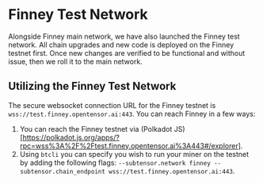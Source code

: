 # Finney Test Network
Alongside Finney main network, we have also launched the Finney test network. All chain upgrades and new code is deployed on the Finney testnet first. Once new changes are verified to be functional and without issue, then we roll it to the main network. 

## Utilizing the Finney Test Network
The secure websocket connection URL for the Finney testnet is `wss://test.finney.opentensor.ai:443`. You can reach Finney in a few ways:

1. You can reach the Finney testnet via (Polkadot JS)[https://polkadot.js.org/apps/?rpc=wss%3A%2F%2Ftest.finney.opentensor.ai%3A443#/explorer]. 
2. Using `btcli` you can specify you wish to run your miner on the testnet by adding the following flags: `--subtensor.network finney --subtensor.chain_endpoint wss://test.finney.opentensor.ai:443`.

